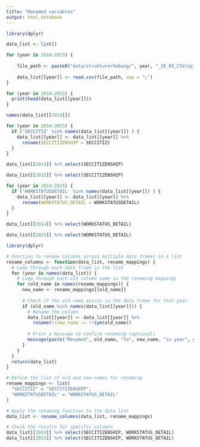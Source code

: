 ```yaml
---
title: "Renamed variables"
output: html_notebook
---
```


```r
library(dplyr)
```

```r
data_list <- list()

for (year in 2014:2015) {
    
    file_path <- paste0("data/strukturerhebung/", year, "_SE_RS_CSV/zp_", year, ".csv")
    
    data_list[[year]] <- read.csv(file_path, sep = ";")
}    
```

```r
for (year in 2014:2015) {
  print(head(data_list[[year]]))
}
```

```r
names(data_list[[2014]])
```

```r
for (year in 2014:2015) {
  if ('SECCITIZ' %in% names(data_list[[year]]) ) {
    data_list[[year]] <- data_list[[year]] %>%
      rename(SECCITIZENSHIP = SECCITIZ)
  }
}
```

```r
data_list[[2014]] %>% select(SECCITIZENSHIP)
```

```r
data_list[[2015]] %>% select(SECCITIZENSHIP)
```

```r
for (year in 2014:2015) {
  if ('WORKSTATUSDETAIL' %in% names(data_list[[year]]) ) {
    data_list[[year]] <- data_list[[year]] %>%
      rename(WORKSTATUS_DETAIL = WORKSTATUSDETAIL)
  }
}
```

```r
data_list[[2014]] %>% select(WORKSTATUS_DETAIL)
```

```r
data_list[[2015]] %>% select(WORKSTATUS_DETAIL)
```

```r
library(dplyr)

# Function to rename columns across multiple data frames in a list
rename_columns <- function(data_list, rename_mappings) {
  # Loop through each data frame in the list
  for (year in names(data_list)) {
    # Loop through each old column name in the renaming mappings
    for (old_name in names(rename_mappings)) {
      new_name <- rename_mappings[[old_name]]
      
      # Check if the old name exists in the data frame for that year
      if (old_name %in% names(data_list[[year]])) {
        # Rename the column
        data_list[[year]] <- data_list[[year]] %>%
          rename(!!new_name := !!sym(old_name))
        
        # Print a message to confirm renaming (optional)
        message(paste("Renamed", old_name, "to", new_name, "in year", year))
      }
    }
  }
  return(data_list)
}

# Define the list of old and new names for renaming
rename_mappings <- list(
  "SECCITIZ" = "SECCITIZENSHIP",
  "WORKSTATUSDETAIL" = "WORKSTATUS_DETAIL"
)

# Apply the renaming function to the data list
data_list <- rename_columns(data_list, rename_mappings)

# Check the results for specific columns
data_list[[2014]] %>% select(SECCITIZENSHIP, WORKSTATUS_DETAIL)
data_list[[2015]] %>% select(SECCITIZENSHIP, WORKSTATUS_DETAIL)
```
